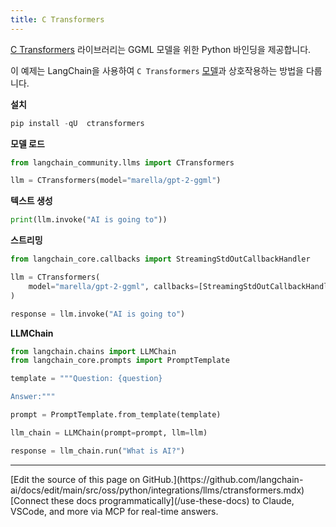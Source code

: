 ```yaml
---
title: C Transformers
---
```


[C Transformers](https://github.com/marella/ctransformers) 라이브러리는 GGML 모델을 위한 Python 바인딩을 제공합니다.

이 예제는 LangChain을 사용하여 `C Transformers` [모델](https://github.com/marella/ctransformers#supported-models)과 상호작용하는 방법을 다룹니다.

**설치**

```python
pip install -qU  ctransformers
```

**모델 로드**

```python
from langchain_community.llms import CTransformers

llm = CTransformers(model="marella/gpt-2-ggml")
```

**텍스트 생성**

```python
print(llm.invoke("AI is going to"))
```

**스트리밍**

```python
from langchain_core.callbacks import StreamingStdOutCallbackHandler

llm = CTransformers(
    model="marella/gpt-2-ggml", callbacks=[StreamingStdOutCallbackHandler()]
)

response = llm.invoke("AI is going to")
```

**LLMChain**

```python
from langchain.chains import LLMChain
from langchain_core.prompts import PromptTemplate

template = """Question: {question}

Answer:"""

prompt = PromptTemplate.from_template(template)

llm_chain = LLMChain(prompt=prompt, llm=llm)

response = llm_chain.run("What is AI?")
```

---

<Callout icon="pen-to-square" iconType="regular">
    [Edit the source of this page on GitHub.](https://github.com/langchain-ai/docs/edit/main/src/oss/python/integrations/llms/ctransformers.mdx)
</Callout>
<Tip icon="terminal" iconType="regular">
    [Connect these docs programmatically](/use-these-docs) to Claude, VSCode, and more via MCP for    real-time answers.
</Tip>
